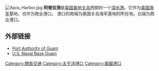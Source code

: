 [[File:Apra_Harbor.jpg|right]]
'''阿普拉港'''是[[美国|美国]][[属地|属地]][[关岛|关岛]]西部的一个[[深水港|深水港]]。它作为[[美国海军|美国海军]]基地，也作为商业港口。
港口的南端为美国关岛海军基地的所在地。北端为商业港口。

==外部链接==

* [http://www.portofguam.com/ Port Authority of Guam]
* [https://web.archive.org/web/20080328074852/http://www.guam.navy.mil/navalbaseguam.htm U.S. Naval Base Guam]


[[Category:關島交通|Category:關島交通]]
[[Category:太平洋港口|Category:太平洋港口]]
[[Category:美國港口|Category:美國港口]]